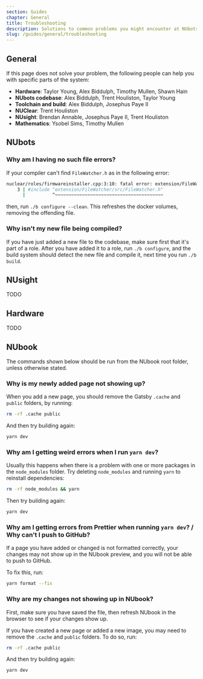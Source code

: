 ```yaml
---
section: Guides
chapter: General
title: Troubleshooting
description: Solutions to common problems you might encounter at NUbots.
slug: /guides/general/troubleshooting
---
```


## General

If this page does not solve your problem, the following people can help you with specific parts of the system:

- **Hardware**: Taylor Young, Alex Biddulph, Timothy Mullen, Shawn Hain
- **NUbots codebase**: Alex Biddulph, Trent Houliston, Taylor Young
- **Toolchain and build**: Alex Biddulph, Josephus Paye II
- **NUClear**: Trent Houliston
- **NUsight**: Brendan Annable, Josephus Paye II, Trent Houliston
- **Mathematics**: Ysobel Sims, Timothy Mullen

## NUbots

### Why am I having no such file errors?

If your compiler can't find `FileWatcher.h` as in the following error:

```sh
nuclear/roles/firmwareinstaller.cpp:3:10: fatal error: extension/FileWatcher/src/FileWatcher.h: No such file or directory
    3 | #include "extension/FileWatcher/src/FileWatcher.h"
      |          ^~~~~~~~~~~~~~~~~~~~~~~~~~~~~~~~~~~~~~~~~
```

then, run `./b configure --clean`. This refreshes the docker volumes, removing the offending file.

### Why isn't my new file being compiled?

If you have just added a new file to the codebase, make sure first that it's part of a role. After you have added it to a role, run `./b configure`, and the build system should detect the new file and compile it, next time you run `./b build`.

## NUsight

TODO

## Hardware

TODO

## NUbook

<Alert type="info">
  The commands shown below should be run from the NUbook root folder, unless otherwise stated.  
</Alert>

### Why is my newly added page not showing up?

When you add a new page, you should remove the Gatsby `.cache` and `public` folders, by running:

```sh
rm -rf .cache public
```

And then try building again:

```sh
yarn dev
```

### Why am I getting weird errors when I run `yarn dev`?

Usually this happens when there is a problem with one or more packages in the `node_modules` folder. Try deleting `node_modules` and running `yarn` to reinstall dependencies:

```sh
rm -rf node_modules && yarn
```

Then try building again:

```sh
yarn dev
```

### Why am I getting errors from Prettier when running `yarn dev`? / Why can't I push to GitHub?

If a page you have added or changed is not formatted correctly, your changes may not show up in the NUbook preview, and you will not be able to push to GitHub.

To fix this, run:

```sh
yarn format --fix
```

### Why are my changes not showing up in NUbook?

First, make sure you have saved the file, then refresh NUbook in the browser to see if your changes show up.

If you have created a new page or added a new image, you may need to remove the `.cache` and `public` folders. To do so, run:

```sh
rm -rf .cache public
```

And then try building again:

```sh
yarn dev
```
